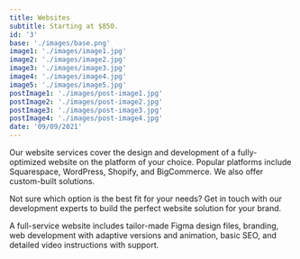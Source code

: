 ```yaml
---
title: Websites
subtitle: Starting at $850.
id: '3'
base: './images/base.png'
image1: './images/image1.jpg'
image2: './images/image2.jpg'
image3: './images/image3.jpg'
image4: './images/image4.jpg'
image5: './images/image5.jpg'
postImage1: './images/post-image1.jpg'
postImage2: './images/post-image2.jpg'
postImage3: './images/post-image3.jpg'
postImage4: './images/post-image4.jpg'
date: '09/09/2021'
---
```


Our website services cover the design and development of a fully-optimized website on the platform of your choice. Popular platforms include Squarespace, WordPress, Shopify, and BigCommerce. We also offer custom-built solutions.

Not sure which option is the best fit for your needs? Get in touch with our development experts to build the perfect website solution for your brand.

A full-service website includes tailor-made Figma design files, branding, web development with adaptive versions and animation, basic SEO, and detailed video instructions with support.
